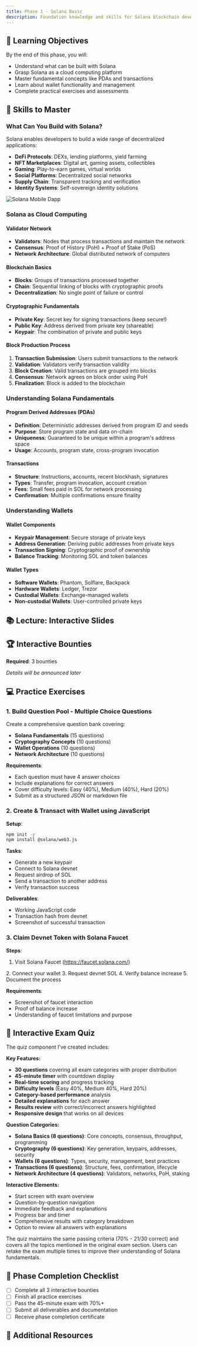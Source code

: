 ```yaml
---
title: Phase 1 - Solana Basic
description: Foundation knowledge and skills for Solana blockchain development
---
```


## 🎯 Learning Objectives

By the end of this phase, you will:

- Understand what can be built with Solana
- Grasp Solana as a cloud computing platform
- Master fundamental concepts like PDAs and transactions
- Learn about wallet functionality and management
- Complete practical exercises and assessments

## 🚀 Skills to Master

### What Can You Build with Solana?

Solana enables developers to build a wide range of decentralized applications:

- **DeFi Protocols**: DEXs, lending platforms, yield farming
- **NFT Marketplaces**: Digital art, gaming assets, collectibles
- **Gaming**: Play-to-earn games, virtual worlds
- **Social Platforms**: Decentralized social networks
- **Supply Chain**: Transparent tracking and verification
- **Identity Systems**: Self-sovereign identity solutions

<Card title="Explore Solana Use Cases" href="https://docs.google.com/spreadsheets/d/1b3aKy3OCwZYT93rV-mmgW6dd3Zlbt04Hv1Gd_IF40wc/edit?usp=drivesdk" />
<img src="/SolanaMobileDapp.jpeg" alt="Solana Mobile Dapp" />

### Solana as Cloud Computing

#### Validator Network

- **Validators**: Nodes that process transactions and maintain the network
- **Consensus**: Proof of History (PoH) + Proof of Stake (PoS)
- **Network Architecture**: Global distributed network of computers

#### Blockchain Basics

- **Blocks**: Groups of transactions processed together
- **Chain**: Sequential linking of blocks with cryptographic proofs
- **Decentralization**: No single point of failure or control

#### Cryptographic Fundamentals

- **Private Key**: Secret key for signing transactions (keep secure!)
- **Public Key**: Address derived from private key (shareable)
- **Keypair**: The combination of private and public keys

#### Block Production Process

1. **Transaction Submission**: Users submit transactions to the network
2. **Validation**: Validators verify transaction validity
3. **Block Creation**: Valid transactions are grouped into blocks
4. **Consensus**: Network agrees on block order using PoH
5. **Finalization**: Block is added to the blockchain

<SolanaBeachWebsite />

### Understanding Solana Fundamentals

#### Program Derived Addresses (PDAs)

- **Definition**: Deterministic addresses derived from program ID and seeds
- **Purpose**: Store program state and data on-chain
- **Uniqueness**: Guaranteed to be unique within a program's address space
- **Usage**: Accounts, program state, cross-program invocation

#### Transactions

- **Structure**: Instructions, accounts, recent blockhash, signatures
- **Types**: Transfer, program invocation, account creation
- **Fees**: Small fees paid in SOL for network processing
- **Confirmation**: Multiple confirmations ensure finality

### Understanding Wallets

#### Wallet Components

- **Keypair Management**: Secure storage of private keys
- **Address Generation**: Deriving public addresses from private keys
- **Transaction Signing**: Cryptographic proof of ownership
- **Balance Tracking**: Monitoring SOL and token balances

#### Wallet Types

- **Software Wallets**: Phantom, Solflare, Backpack
- **Hardware Wallets**: Ledger, Trezor
- **Custodial Wallets**: Exchange-managed wallets
- **Non-custodial Wallets**: User-controlled private keys

## 📚 Lecture: Interactive Slides

<GoogleSlidesEmbed
  title="Solana Architecture Overview"
  description="Comprehensive overview of Solana's blockchain architecture and design principles"
  slidesUrl="https://docs.google.com/presentation/d/2PACX-1vRZBsYmja1nlttRCL9J71ICnVaBxdGCpSj_LUCtWLsD_Uc53Lme0dO2cQGdAjtyrwCOMj0vJIBgRaso"
  />

## 🏆 Interactive Bounties

**Required**: 3 bounties

_Details will be announced later_

<EarnBountyWebsite />

## 💻 Practice Exercises

### 1. Build Question Pool - Multiple Choice Questions

Create a comprehensive question bank covering:

- **Solana Fundamentals** (15 questions)
- **Cryptography Concepts** (10 questions)
- **Wallet Operations** (10 questions)
- **Network Architecture** (10 questions)

**Requirements**:

- Each question must have 4 answer choices
- Include explanations for correct answers
- Cover difficulty levels: Easy (40%), Medium (40%), Hard (20%)
- Submit as a structured JSON or markdown file

### 2. Create & Transact with Wallet using JavaScript

**Setup**:

```bash
npm init -y
npm install @solana/web3.js
```

**Tasks**:

- Generate a new keypair
- Connect to Solana devnet
- Request airdrop of SOL
- Send a transaction to another address
- Verify transaction success

**Deliverables**:

- Working JavaScript code
- Transaction hash from devnet
- Screenshot of successful transaction

### 3. Claim Devnet Token with Solana Faucet

**Steps**:

1. Visit Solana Faucet (https://faucet.solana.com/)
<FaucetWebsite />
2. Connect your wallet
3. Request devnet SOL
4. Verify balance increase
5. Document the process

**Requirements**:

- Screenshot of faucet interaction
- Proof of balance increase
- Understanding of faucet limitations and purpose

## 📝 Interactive Exam Quiz

<SolanaExamQuiz />

The quiz component I've created includes:

**Key Features:**
- **30 questions** covering all exam categories with proper distribution
- **45-minute timer** with countdown display
- **Real-time scoring** and progress tracking
- **Difficulty levels** (Easy 40%, Medium 40%, Hard 20%)
- **Category-based performance** analysis
- **Detailed explanations** for each answer
- **Results review** with correct/incorrect answers highlighted
- **Responsive design** that works on all devices

**Question Categories:**
- **Solana Basics (8 questions)**: Core concepts, consensus, throughput, programming
- **Cryptography (6 questions)**: Key generation, keypairs, addresses, security
- **Wallets (6 questions)**: Types, security, management, best practices
- **Transactions (6 questions)**: Structure, fees, confirmation, lifecycle
- **Network Architecture (4 questions)**: Validators, networks, PoH, staking

**Interactive Elements:**
- Start screen with exam overview
- Question-by-question navigation
- Immediate feedback and explanations
- Progress bar and timer
- Comprehensive results with category breakdown
- Option to review all answers with explanations

The quiz maintains the same passing criteria (70% - 21/30 correct) and covers all the topics mentioned in the original exam section. Users can retake the exam multiple times to improve their understanding of Solana fundamentals.

## 🎯 Phase Completion Checklist

- [ ] Complete all 3 interactive bounties
- [ ] Finish all practice exercises
- [ ] Pass the 45-minute exam with 70%+
- [ ] Submit all deliverables and documentation
- [ ] Receive phase completion certificate

## 🔗 Additional Resources

<Cards>
  <Card title="Solana Documentation" href="https://docs.solana.com" />
  <Card title="Solana Cookbook" href="https://solanacookbook.com" />
  <Card title="Solana Discord" href="https://discord.gg/solana" />
  <Card title="Solana GitHub" href="https://github.com/solana-labs" />
</Cards>
